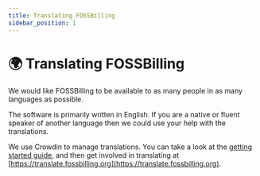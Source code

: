 ```yaml
---
title: Translating FOSSBilling
sidebar_position: 1
---
```


# 🌍 Translating FOSSBilling

We would like FOSSBilling to be available to as many people in as many languages as possible. 

The software is primarily written in English. If you are a native or fluent speaker of another language then we could use your help with the translations.

We use Crowdin to manage translations. You can take a look at the [getting started guide](https://support.crowdin.com/crowdin-intro/), and then get involved in translating at [https://translate.fossbilling.org](https://translate.fossbilling.org).

